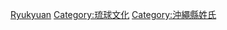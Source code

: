 {{Catnav|頁面分類|历史|歷史學|系譜學|姓氏|依文化分類姓氏}}
{{Catnav|頁面分類|人文學科|歷史學|系譜學|姓氏|依文化分類姓氏}}
{{Catnav|頁面分類|人类学|文化人类学|家世與傳承|系譜學|姓氏|依文化分類姓氏}}

{{catmore}}

{{catAZ}}

[[Category:各文化姓氏|Ryukyuan]]
[[Category:琉球文化|Category:琉球文化]]
[[Category:沖繩縣姓氏|Category:沖繩縣姓氏]]